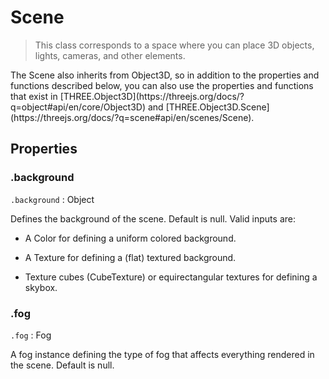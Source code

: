 
# Scene

> This class corresponds to a space where you can place 3D objects, lights, cameras, and other elements.

<Callout type="info">
    The Scene also inherits from Object3D, so in addition to the properties and functions described below, you can also use the properties and functions that exist in [THREE.Object3D](https://threejs.org/docs/?q=object#api/en/core/Object3D) and [THREE.Object3D.Scene](https://threejs.org/docs/?q=scene#api/en/scenes/Scene).
</Callout>

## Properties

### .background

`.background` : Object

Defines the background of the scene. Default is null. Valid inputs are:

- A Color for defining a uniform colored background.

- A Texture for defining a (flat) textured background.

- Texture cubes (CubeTexture) or equirectangular textures for defining a skybox.

### .fog

`.fog` : Fog

A fog instance defining the type of fog that affects everything rendered in the scene. Default is null.
